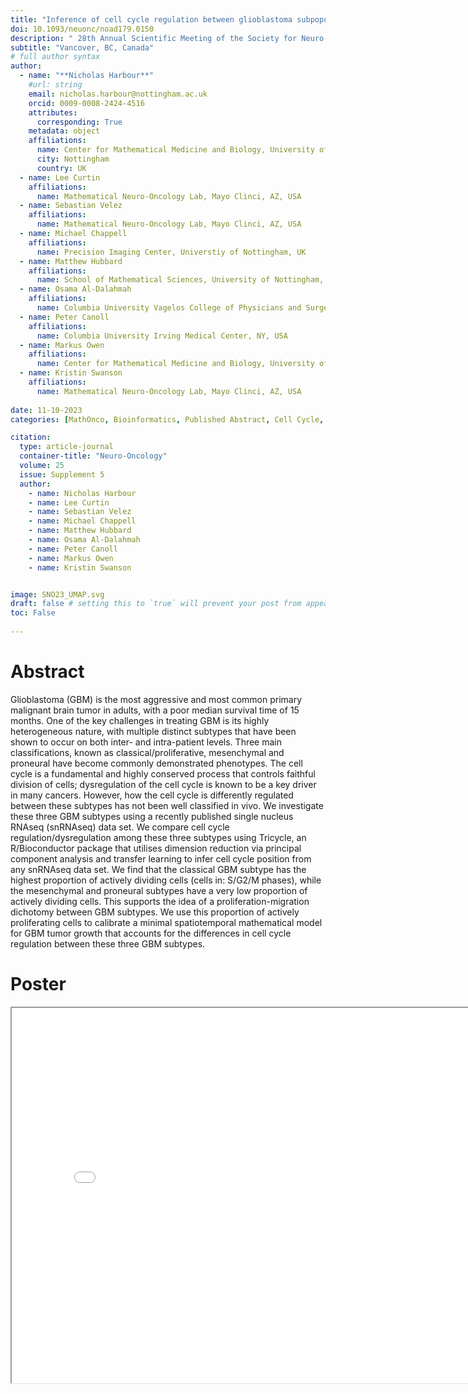 ```yaml
---
title: "Inference of cell cycle regulation between glioblastoma subpopulations in vivo to drive computational and mathematical models of the cancer complex system"
doi: 10.1093/neuonc/noad179.0150
description: " 28th Annual Scientific Meeting of the Society for Neuro-Oncology"
subtitle: "Vancover, BC, Canada"
# full author syntax
author:
  - name: "**Nicholas Harbour**"
    #url: string
    email: nicholas.harbour@nottingham.ac.uk
    orcid: 0009-0008-2424-4516
    attributes:
      corresponding: True
    metadata: object
    affiliations: 
      name: Center for Mathematical Medicine and Biology, University of Nottingham, UK
      city: Nottingham
      country: UK
  - name: Lee Curtin
    affiliations: 
      name: Mathematical Neuro-Oncology Lab, Mayo Clinci, AZ, USA
  - name: Sebastian Velez
    affiliations: 
      name: Mathematical Neuro-Oncology Lab, Mayo Clinci, AZ, USA
  - name: Michael Chappell
    affiliations:
      name: Precision Imaging Center, Universtiy of Nottingham, UK
  - name: Matthew Hubbard
    affiliations: 
      name: School of Mathematical Sciences, University of Nottingham, UK
  - name: Osama Al-Dalahmah
    affiliations: 
      name: Columbia University Vagelos College of Physicians and Surgeons, NY, USA
  - name: Peter Canoll
    affiliations: 
      name: Columbia University Irving Medical Center, NY, USA
  - name: Markus Owen
    affiliations: 
      name: Center for Mathematical Medicine and Biology, University of Nottingham, UK
  - name: Kristin Swanson
    affiliations: 
      name: Mathematical Neuro-Oncology Lab, Mayo Clinci, AZ, USA
     
date: 11-10-2023
categories: [MathOnco, Bioinformatics, Published Abstract, Cell Cycle, GBM, Cancer] 

citation:
  type: article-journal
  container-title: "Neuro-Oncology"
  volume: 25
  issue: Supplement 5
  author: 
    - name: Nicholas Harbour
    - name: Lee Curtin
    - name: Sebastian Velez
    - name: Michael Chappell
    - name: Matthew Hubbard
    - name: Osama Al-Dalahmah
    - name: Peter Canoll
    - name: Markus Owen
    - name: Kristin Swanson


image: SNO23_UMAP.svg
draft: false # setting this to `true` will prevent your post from appearing on your listing page until you're ready!
toc: False
 
---
```


# Abstract

Glioblastoma (GBM) is the most aggressive and most common primary malignant brain tumor in adults, with a poor median survival time of 15 months. One of the key challenges in treating GBM is its highly heterogeneous nature, with multiple distinct subtypes that have been shown to occur on both inter- and intra-patient levels. Three main classifications, known as classical/proliferative, mesenchymal and proneural have become commonly demonstrated phenotypes. The cell cycle is a fundamental and highly conserved process that controls faithful division of cells; dysregulation of the cell cycle is known to be a key driver in many cancers. However, how the cell cycle is differently regulated between these subtypes has not been well classified in vivo. We investigate these three GBM subtypes using a recently published single nucleus RNAseq (snRNAseq) data set. We compare cell cycle regulation/dysregulation among these three subtypes using Tricycle, an R/Bioconductor package that utilises dimension reduction via principal component analysis and transfer learning to infer cell cycle position from any snRNAseq data set. We find that the classical GBM subtype has the highest proportion of actively dividing cells (cells in: S/G2/M phases), while the mesenchymal and proneural subtypes have a very low proportion of actively dividing cells. This supports the idea of a proliferation-migration dichotomy between GBM subtypes. We use this proportion of actively proliferating cells to calibrate a minimal spatiotemporal mathematical model for GBM tumor growth that accounts for the differences in cell cycle regulation between these three GBM subtypes.

# Poster

<iframe
 width = "800"
 height = "600"
 src = "SNO23_poster.pdf">
</iframe>

